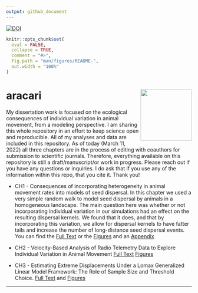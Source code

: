 ```yaml
---
output: github_document
---
```


[![DOI](https://zenodo.org/badge/292314570.svg)](https://zenodo.org/badge/latestdoi/292314570)

<!-- README.md is generated from README.Rmd. Please edit that file -->

```r
knitr::opts_chunk$set(
  eval = FALSE,
  collapse = TRUE,
  comment = "#>",
  fig.path = "man/figures/README-",
  out.width = "100%"
)
```

# aracari <img src="images/aracari.png" align="right" height="139" />

<!-- badges: start -->
<!-- badges: end -->

My dissertation work is focused on the ecological consequences of individual variation in animal movement, from a modeling perspective. I am sharing this whole repository in an effort to keep science open and reproducible. All of my analyses and data are included in this repository. As of today (March 11, 2022) all three chapters are in the process of editing with coauthors for submission to scientific journals. Therefore, everything available on this repository is still a draft/manuscript/or work in progress. Please reach out if you have any questions or inquiries. I do ask that if you use any of the information within this repo, that you cite it. Thank you!

- CH1 - Consequences of incorporating heterogeneity in animal movement rates into models of seed dispersal. In this chapter we used a very simple random walk to model seed dispersal by animals in a homogeneous landscape. The main question here was whether or not incorporating individual variation in our simulations had an effect on the resulting dispersal kernels. We found that it does, and that by incorporating this variation, we allow for dispersal kernels to have fatter tails and increase the number of long-distance seed dispersal events. You can find the [Full Text](https://javirudolph.github.io/aracari/Ch1_movement_rates/FJRudolph_Ch1_0311.pdf) or the [Figures](https://javirudolph.github.io/aracari/Ch1_movement_rates/Ch1_Figures.html) and an [Appendix](https://javirudolph.github.io/aracari/Ch1_movement_rates/Ch1_Appendix_A.html)

- CH2 - Velocity-Based Analysis of Radio Telemetry Data to Explore Individual Variation in Animal Movement [Full Text](https://javirudolph.github.io/aracari/Ch2_distributions/FJRudolph_CH2_0311.pdf) [Figures](https://javirudolph.github.io/aracari/Ch2_distributions/Ch2_Figures.html)

- CH3 - Estimating Extreme Displacements Under a Lomax Generalized Linear Model Framework: The Role of Sample Size and Threshold Choice. [Full Text](https://javirudolph.github.io/aracari/Ch3_samplesize/FJ_Rudolph_CH3_0303.pdf) and [Figures]([Figures](https://javirudolph.github.io/aracari/Ch3_samplesize/Figures_Ch3.html))

-----
